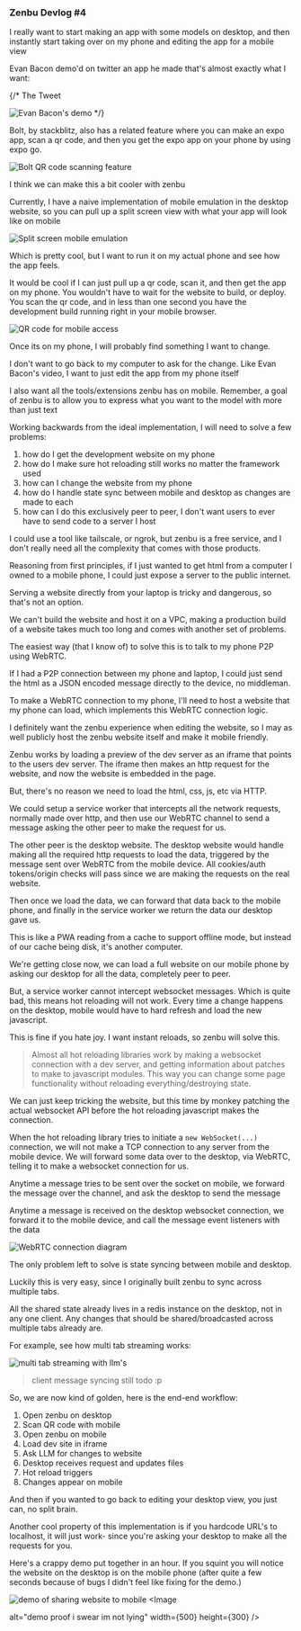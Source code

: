 
### Zenbu Devlog #4

I really want to start making an app with some models on desktop, and then instantly start taking over on my phone and editing the app for a mobile view

Evan Bacon demo'd on twitter an app he made that's almost exactly what I want:

<TweetComponent id="1904548835143409948"/>
{/* <Link href="https://x.com/Baconbrix/status/1904548835143409948">The Tweet</Link>

<Image
  src="/devlog/4/bacon.png"
  alt="Evan Bacon's demo"
  width={400}
  height={300}
/> */}

Bolt, by stackblitz, also has a related feature where you can make an expo app, scan a qr code, and then you get the expo app on your phone by using expo go.

<Image
  src="/devlog/4/bolt.png"
  alt="Bolt QR code scanning feature"
  width={500}
  height={300}
/>

I think we can make this a bit cooler with <Link href="/blog/zenbu-devlog-intro"><span className='underline underline-offset-[3px]'>zenbu</span></Link>

Currently, I have a naive implementation of mobile emulation in the desktop website, so you can pull up a split screen view with what your app will look like on mobile

<Image
  src="/devlog/4/split.png"
  alt="Split screen mobile emulation"
  width={600}
  height={400}
/>

Which is pretty cool, but I want to run it on my actual phone and see how the app feels.

It would be cool if I can just pull up a qr code, scan it, and then get the app on my phone. You wouldn't have to wait for the website to build, or deploy. You scan the qr code, and in less than one second you have the development build running right in your mobile browser.

<Image
  src="/devlog/4/qrb.png"
  alt="QR code for mobile access"
  width={500}
  height={300}
/>

Once its on my phone, I will probably find something I want to change.

I don't want to go back to my computer to ask for the change. Like Evan Bacon's video, I want to just edit the app from my phone itself

I also want all the tools/extensions zenbu has on mobile. Remember, a goal of zenbu is to allow you to express what you want to the model with more than just text

Working backwards from the ideal implementation, I will need to solve a few problems:

1. how do I get the development website on my phone
2. how do I make sure hot reloading still works no matter the framework used
3. how can I change the website from my phone
4. how do I handle state sync between mobile and desktop as changes are made to each
5. how can I do this exclusively peer to peer, I don't want users to ever have to send code to a server I host

I could use a tool like tailscale, or ngrok, but zenbu is a free service, and I don't really need all the complexity that comes with those products.

Reasoning from first principles, if I just wanted to get html from a computer I owned to a mobile phone, I could just expose a server to the public internet.

Serving a website directly from your laptop is tricky and dangerous, so that's not an option.

We can't build the website and host it on a VPC, making a production build of a website takes much too long and comes with another set of problems.

The easiest way (that I know of) to solve this is to talk to my phone P2P using WebRTC.

If I had a P2P connection between my phone and laptop, I could just send the html as a JSON encoded message directly to the device, no middleman.

To make a WebRTC connection to my phone, I'll need to host a website that my phone can load, which implements this WebRTC connection logic.

I definitely want the zenbu experience when editing the website, so I may as well publicly host the zenbu website itself and make it mobile friendly.

Zenbu works by loading a preview of the dev server as an iframe that points to the users dev server. The iframe then makes an http request for the website, and now the website is embedded in the page.

But, there's no reason we need to load the html, css, js, etc via HTTP.

We could setup a service worker that intercepts all the network requests, normally made over http, and then use our WebRTC channel to send a message asking the other peer to make the request for us.

The other peer is the desktop website. The desktop website would handle making all the required http requests to load the data, triggered by the message sent over WebRTC from the mobile device. All cookies/auth tokens/origin checks will pass since we are making the requests on the real website.

Then once we load the data, we can forward that data back to the mobile phone, and finally in the service worker we return the data our desktop gave us.

This is like a PWA reading from a cache to support offline mode, but instead of our cache being disk, it's another computer.

We're getting close now, we can load a full website on our mobile phone by asking our desktop for all the data, completely peer to peer.

But, a service worker cannot intercept websocket messages. Which is quite bad, this means hot reloading will not work. Every time a change happens on the desktop, mobile would have to hard refresh and load the new javascript.

This is fine if you hate joy. I want instant reloads, so zenbu will solve this.

> Almost all hot reloading libraries work by making a websocket connection with a dev server, and getting information about patches to make to javascript modules. This way you can change some page functionality without reloading everything/destroying state.

We can just keep tricking the website, but this time by monkey patching the actual websocket API before the hot reloading javascript makes the connection.

When the hot reloading library tries to initiate a `new WebSocket(...)` connection, we will not make a TCP connection to any server from the mobile device. We will forward some data over to the desktop, via WebRTC, telling it to make a websocket connection for us.

Anytime a message tries to be sent over the socket on mobile, we forward the message over the channel, and ask the desktop to send the message

Anytime a message is received on the desktop websocket connection, we forward it to the mobile device, and call the message event listeners with the data

<Image
  src="/devlog/4/diagram.png"
  alt="WebRTC connection diagram"
  width={600}
  height={400}
/>

The only problem left to solve is state syncing between mobile and desktop.

Luckily this is very easy, since I originally built zenbu to sync across multiple tabs.

All the shared state already lives in a redis instance on the desktop, not in any one client. Any changes that should be shared/broadcasted across multiple tabs already are.

For example, see how multi tab streaming works:

<Image
  src="/devlog/4/multi-tab.gif"
  alt="multi tab streaming with llm's"
  width={600}
  height={400}
/>

> client message syncing still todo :p

So, we are now kind of golden, here is the end-end workflow:

1. Open zenbu on desktop
2. Scan QR code with mobile
3. Open zenbu on mobile
4. Load dev site in iframe
5. Ask LLM for changes to website
6. Desktop receives request and updates files
7. Hot reload triggers
8. Changes appear on mobile

And then if you wanted to go back to editing your desktop view, you just can, no split brain.

Another cool property of this implementation is if you hardcode URL's to localhost, it will just work- since you're asking your desktop to make all the requests for you.

Here's a crappy demo put together in an hour. If you squint you will notice the website on the desktop is on the mobile phone (after quite a few seconds because of bugs I didn't feel like fixing for the demo.)



<Image
 src="/devlog/4/demo.gif"
  alt="demo of sharing website to mobile"
  width={600}
  height={400}
/>
<Image

alt="demo proof i swear im not lying"
width={500}
height={300}
/>
